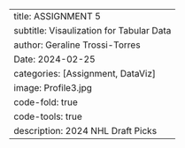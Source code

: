 ---
title: ASSIGNMENT 5
subtitle: Visaulization for Tabular Data
author: Geraline Trossi-Torres
Date: 2024-02-25
categories: [Assignment, DataViz]
image: Profile3.jpg
code-fold: true
code-tools: true
description: 2024 NHL Draft Picks
---